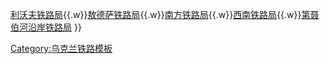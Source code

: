 {{navbox
|name  = 烏克蘭鐵路
|title =[[乌克兰铁路]]
|titlestyle = 
|listclass = hlist
|image = 
|list1 = [[顿涅茨克铁路局]]{{.w}}[[利沃夫铁路局]]{{.w}}[[敖德萨铁路局]]{{.w}}[[南方铁路局]]{{.w}}[[西南铁路局]]{{.w}}[[第聂伯河沿岸铁路局]]
}}<noinclude>
[[Category:乌克兰铁路模板]]
</noinclude>